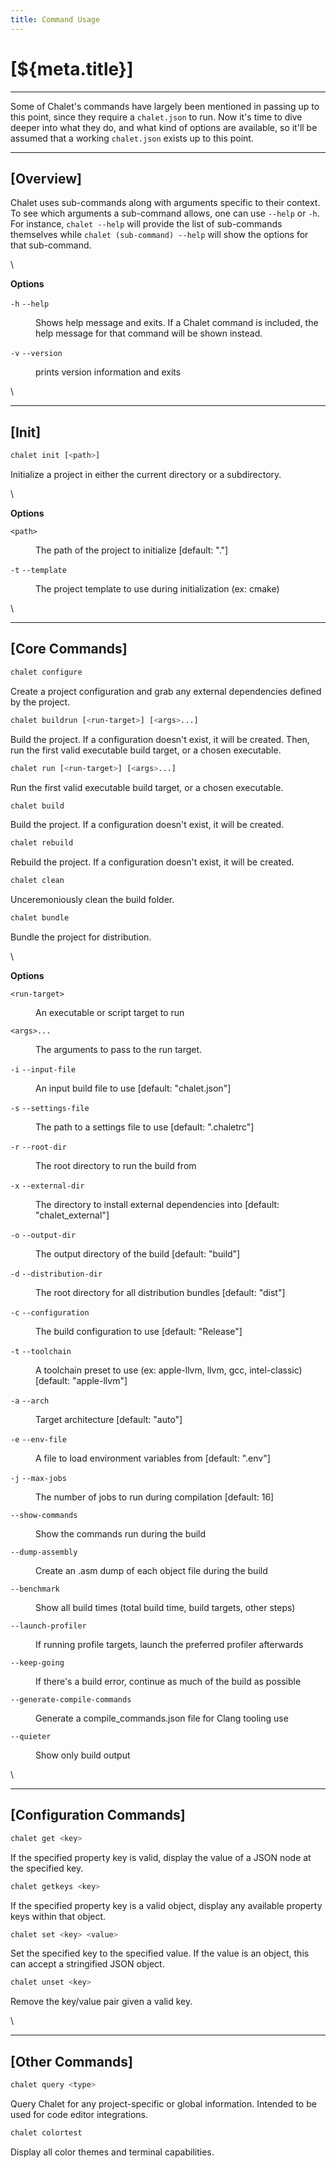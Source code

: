 ```yaml
---
title: Command Usage
---
```


# [${meta.title}]

---

Some of Chalet's commands have largely been mentioned in passing up to this point, since they require a `chalet.json` to run. Now it's time to dive deeper into what they do, and what kind of options are available, so it'll be assumed that a working `chalet.json` exists up to this point.


---

## [Overview]

Chalet uses sub-commands along with arguments specific to their context. To see which arguments a sub-command allows, one can use `--help` or `-h`. For instance, `chalet --help` will provide the list of sub-commands themselves while `chalet (sub-command) --help` will show the options for that sub-command.

\

**Options**

<!-- dl:start -->

``-h``
``--help``

<dd>

Shows help message and exits. If a Chalet command is included, the help message for that command will be shown instead.

</dd>

``-v``
``--version``

<dd>

prints version information and exits

</dd>

<!-- dl:end -->

\\

---

## [Init]

```bash
chalet init [<path>] 
```

Initialize a project in either the current directory or a subdirectory.

\

**Options**

<!-- dl:start -->

``<path>``

<dd>

The path of the project to initialize [default: "."]

</dd>

``-t``
``--template``

<dd>

The project template to use during initialization (ex: cmake)

</dd>

<!-- dl:end -->

\\

---

## [Core Commands]

```bash
chalet configure
```

Create a project configuration and grab any external dependencies defined by the project.

```bash
chalet buildrun [<run-target>] [<args>...]
```

Build the project. If a configuration doesn't exist, it will be created. Then, run the first valid executable build target, or a chosen executable.

```bash
chalet run [<run-target>] [<args>...]
```

Run the first valid executable build target, or a chosen executable.

```bash
chalet build 
```

Build the project. If a configuration doesn't exist, it will be created.

```bash
chalet rebuild  
```

Rebuild the project. If a configuration doesn't exist, it will be created.

```bash
chalet clean 
```

Unceremoniously clean the build folder.

```bash
chalet bundle
```

Bundle the project for distribution.

\

**Options**

<!-- dl:start -->

``<run-target>``

<dd>

An executable or script target to run 

</dd>

``<args>...``

<dd>

The arguments to pass to the run target.

</dd>

``-i``
``--input-file``

<dd>

An input build file to use [default: "chalet.json"]

</dd>

``-s``
``--settings-file``

<dd>

The path to a settings file to use [default: ".chaletrc"]

</dd>

``-r``
``--root-dir``

<dd>

The root directory to run the build from

</dd>

``-x``
``--external-dir``

<dd>

The directory to install external dependencies into [default: "chalet_external"]

</dd>

``-o``
``--output-dir``

<dd>

The output directory of the build [default: "build"]

</dd>

``-d``
``--distribution-dir``

<dd>

The root directory for all distribution bundles [default: "dist"]

</dd>

``-c``
``--configuration``

<dd>

The build configuration to use [default: "Release"]

</dd>

``-t``
``--toolchain``

<dd>

A toolchain preset to use (ex: apple-llvm, llvm, gcc, intel-classic) [default: "apple-llvm"]

</dd>

``-a``
``--arch``

<dd>

Target architecture [default: "auto"]

</dd>

``-e``
``--env-file``

<dd>

A file to load environment variables from [default: ".env"]

</dd>

``-j``
``--max-jobs``

<dd>

The number of jobs to run during compilation [default: 16]

</dd>

``--show-commands``

<dd>

Show the commands run during the build

</dd>

``--dump-assembly``

<dd>

Create an .asm dump of each object file during the build

</dd>

``--benchmark``

<dd>

Show all build times (total build time, build targets, other steps)

</dd>

``--launch-profiler``

<dd>

If running profile targets, launch the preferred profiler afterwards

</dd>

``--keep-going``

<dd>

If there's a build error, continue as much of the build as possible

</dd>

``--generate-compile-commands``

<dd>

Generate a compile_commands.json file for Clang tooling use

</dd>

``--quieter``

<dd>

Show only build output

</dd>

<!-- dl:end -->

\\

---

## [Configuration Commands]

```bash
chalet get <key>
```

If the specified property key is valid, display the value of a JSON node at the specified key.

```bash
chalet getkeys <key>
```

If the specified property key is a valid object, display any available property keys within that object.

```bash
chalet set <key> <value>
```

Set the specified key to the specified value. If the value is an object, this can accept a stringified JSON object.

```bash
chalet unset <key>
```

Remove the key/value pair given a valid key.

\\

---

## [Other Commands]

```bash
chalet query <type>
```

Query Chalet for any project-specific or global information. Intended to be used for code editor integrations. 

```bash
chalet colortest
```

Display all color themes and terminal capabilities.



<!-- 
   get <key>
   getkeys <query>
   set <key> <value>
   unset <key>
   query <type> -->

<!-- nav:/describing-the-distribution:/the-settings-file -->
